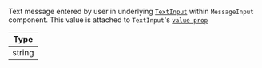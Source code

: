 Text message entered by user in underlying [`TextInput`](https://reactnative.dev/docs/textinput) within `MessageInput` component.
This value is attached to `TextInput`'s [`value prop`](https://reactnative.dev/docs/textinput#value)

| Type   |
| ------ |
| string |
